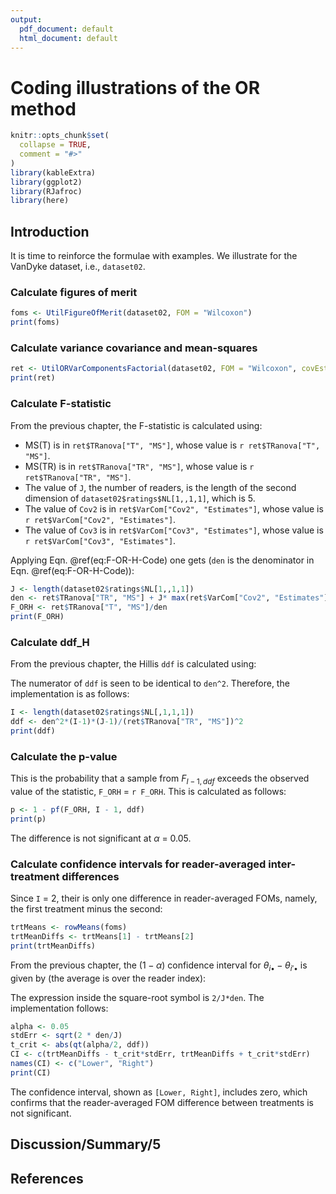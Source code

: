 ```yaml
---
output:
  pdf_document: default
  html_document: default
---
```

# Coding illustrations of the OR method {#ORAnalysisCodingExamples}

```r
knitr::opts_chunk$set(
  collapse = TRUE,
  comment = "#>"
)
library(kableExtra)
library(ggplot2)
library(RJafroc)
library(here)
```

## Introduction
It is time to reinforce the formulae with examples. We illustrate for the VanDyke dataset, i.e., `dataset02`. 

### Calculate figures of merit
```r
foms <- UtilFigureOfMerit(dataset02, FOM = "Wilcoxon")
print(foms)
```

### Calculate variance covariance and mean-squares
```r
ret <- UtilORVarComponentsFactorial(dataset02, FOM = "Wilcoxon", covEstMethod = "jackknife")
print(ret)
```

### Calculate F-statistic
From the previous chapter, the F-statistic is calculated using:

\begin{equation}
F_{ORH}=\frac{MS(T)}{MS(TR)+J\max(Cov_2-Cov_3,0)}
(\#eq:F-OR-H-Code)
\end{equation}

* MS(T) is in `ret$TRanova["T", "MS"]`, whose value is `r ret$TRanova["T", "MS"]`. 
* MS(TR) is in `ret$TRanova["TR", "MS"]`, whose value is `r ret$TRanova["TR", "MS"]`. 
* The value of `J`, the number of readers, is the length of the second dimension of `dataset02$ratings$NL[1,,1,1]`, which is 5. 
* The value of `Cov2` is in `ret$VarCom["Cov2", "Estimates"]`, whose value is `r ret$VarCom["Cov2", "Estimates"]`. 
* The value of `Cov3` is in `ret$VarCom["Cov3", "Estimates"]`, whose value is `r ret$VarCom["Cov3", "Estimates"]`. 

Applying Eqn. \@ref(eq:F-OR-H-Code) one gets (`den` is the denominator in Eqn. \@ref(eq:F-OR-H-Code)):

```r
J <- length(dataset02$ratings$NL[1,,1,1])
den <- ret$TRanova["TR", "MS"] + J* max(ret$VarCom["Cov2", "Estimates"] - ret$VarCom["Cov3", "Estimates"],0)
F_ORH <- ret$TRanova["T", "MS"]/den
print(F_ORH)
```

### Calculate ddf_H
From the previous chapter, the Hillis `ddf` is calculated using:

\begin{equation}
\text{ddf}_H = \frac{\left [ MS(TR) + J \max(Cov_2-Cov_3,0)\right ]^2}{\frac{\left [ MS(TR) \right ]^2}{(I-1)(J-1)}}
(\#eq:ddfH-Code)
\end{equation}

The numerator of `ddf` is seen to be identical to `den^2`. Therefore, the implementation is as follows:

```r
I <- length(dataset02$ratings$NL[,1,1,1])
ddf <- den^2*(I-1)*(J-1)/(ret$TRanova["TR", "MS"])^2
print(ddf)
```

### Calculate the p-value
This is the probability that a sample from $F_{I-1,ddf}$ exceeds the observed value of the statistic, `F_ORH` =  `r F_ORH`. This is calculated as follows:

```r
p <- 1 - pf(F_ORH, I - 1, ddf)
print(p)
```

The difference is not significant at $\alpha$ = 0.05.

### Calculate confidence intervals for reader-averaged inter-treatment differences
Since `I` = 2, their is only one difference in reader-averaged FOMs, namely, the first treatment minus the second:

```r
trtMeans <- rowMeans(foms)
trtMeanDiffs <- trtMeans[1] - trtMeans[2]
print(trtMeanDiffs)
```

From the previous chapter, the $(1-\alpha)$ confidence interval for $\theta_{i \bullet} - \theta_{i' \bullet}$ is given by (the average is over the reader index):

\begin{equation}
CI_{1-\alpha,RRRC}=\theta_{i \bullet} - \theta_{i' \bullet} \pm t_{\alpha/2, ddf_H}\sqrt{\frac{2}{J}(MS(TR)+J\max(Cov_2-Cov_3,0))}
(\#eq:CIalpha-RRRC-Code)
\end{equation}

The expression inside the square-root symbol is `2/J*den`. The implementation follows:

```r
alpha <- 0.05
stdErr <- sqrt(2 * den/J)
t_crit <- abs(qt(alpha/2, ddf))
CI <- c(trtMeanDiffs - t_crit*stdErr, trtMeanDiffs + t_crit*stdErr)
names(CI) <- c("Lower", "Right")
print(CI)
```

The confidence interval, shown as `[Lower, Right]`, includes zero, which confirms that the reader-averaged FOM difference between treatments is not significant. 

## Discussion/Summary/5


## References  

